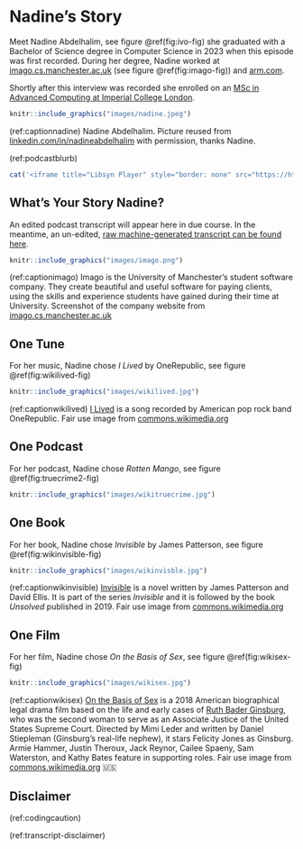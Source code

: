 # Nadine's Story {#nadine}

Meet Nadine Abdelhalim, see figure \@ref(fig:ivo-fig) she graduated with a Bachelor of Science degree in Computer Science in 2023 when this episode was first recorded. During her degree, Nadine worked at [imago.cs.manchester.ac.uk](https://imago.cs.manchester.ac.uk/) (see figure \@ref(fig:imago-fig)) and [arm.com](https://www.arm.com/).

Shortly after this interview was recorded she enrolled on an [MSc in Advanced Computing at Imperial College London](https://www.imperial.ac.uk/study/courses/postgraduate-taught/advanced-computing/).

```r
knitr::include_graphics("images/nadine.jpeg")
```
(ref:captionnadine) Nadine Abdelhalim. Picture reused from [linkedin.com/in/nadineabdelhalim](https://www.linkedin.com/in/nadineabdelhalim) with permission, thanks Nadine.

(ref:podcastblurb)

```r
cat('<iframe title="Libsyn Player" style="border: none" src="https://html5-player.libsyn.com/embed/episode/id/27147834/height/90/theme/custom/thumbnail/yes/direction/forward/render-playlist/no/custom-color/000000/" height="90" width="100%" scrolling="no"  allowfullscreen="" webkitallowfullscreen="true" mozallowfullscreen="true" allowfullscreen="true" msallowfullscreen="true" style="border: none;"></iframe>')
```

## What's Your Story Nadine? {#nadine-story}

An edited podcast transcript will appear here in due course. In the meantime, an un-edited, [raw machine-generated transcript can be found here](https://github.com/dullhunk/cdyf/blob/master/raw-transcript-nadine.md).


```r
knitr::include_graphics("images/imago.png")
```
(ref:captionimago) Imago is the University of Manchester’s student software company. They create beautiful and useful software for paying clients, using the skills and experience students have gained during their time at University. Screenshot of the company website from [imago.cs.manchester.ac.uk](https://imago.cs.manchester.ac.uk/)


## One Tune {#nadine-tune}

For her music, Nadine chose *I Lived* by OneRepublic, see figure \@ref(fig:wikilived-fig)

```r
knitr::include_graphics("images/wikilived.jpg")
```

(ref:captionwikilived) [I Lived](https://en.wikipedia.org/wiki/I_Lived) is a song recorded by American pop rock band OneRepublic. Fair use image from [commons.wikimedia.org](https://commons.wikimedia.org)

## One Podcast {#nadine-podcast}

For her podcast, Nadine chose *Rotten Mango*, see figure \@ref(fig:truecrime2-fig)

```r
knitr::include_graphics("images/wikitruecrime.jpg")
```

## One Book {#nadine-book}

For her book, Nadine chose *Invisible* by James Patterson, see figure \@ref(fig:wikinvisible-fig)

```r
knitr::include_graphics("images/wikinvisble.jpg")
```

(ref:captionwikinvisible) [Invisible](https://en.wikipedia.org/wiki/Invisible_(Patterson_novel)) is a novel written by James Patterson and David Ellis. It is part of the series *Invisible* and it is followed by the book *Unsolved* published in 2019. Fair use image from [commons.wikimedia.org](https://commons.wikimedia.org)


## One Film {#nadine-film}

For her film, Nadine chose *On the Basis of Sex*, see figure \@ref(fig:wikisex-fig)

```r
knitr::include_graphics("images/wikisex.jpg")
```

(ref:captionwikisex) [On the Basis of Sex](https://en.wikipedia.org/wiki/On_the_Basis_of_Sex) is a 2018 American biographical legal drama film based on the life and early cases of [Ruth Bader Ginsburg](https://en.wikipedia.org/wiki/Ruth_Bader_Ginsburg), who was the second woman to serve as an Associate Justice of the United States Supreme Court. Directed by Mimi Leder and written by Daniel Stiepleman (Ginsburg's real-life nephew), it stars Felicity Jones as Ginsburg. Armie Hammer, Justin Theroux, Jack Reynor, Cailee Spaeny, Sam Waterston, and Kathy Bates feature in supporting roles.  Fair use image from [commons.wikimedia.org](https://commons.wikimedia.org) 🇺🇸


## Disclaimer  


::: {.rmdcaution}

(ref:codingcaution)

(ref:transcript-disclaimer)  

:::


